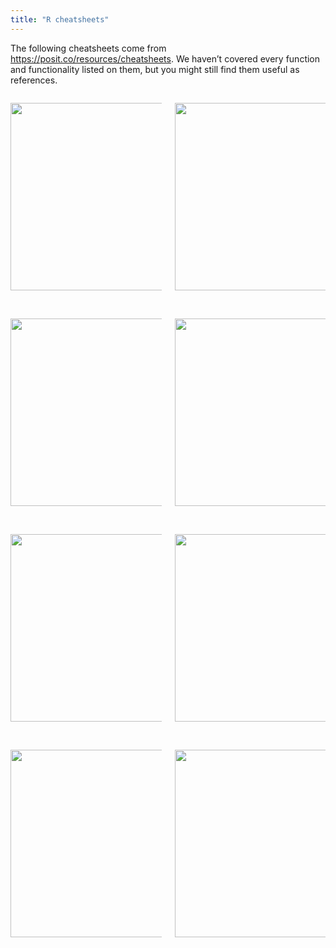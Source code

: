 ```yaml
---
title: "R cheatsheets"
---
```


The following cheatsheets come from <https://posit.co/resources/cheatsheets>. We haven't covered every function and functionality listed on them, but you might still find them useful as references.

::::: columns
::: {.column width="50%"}
[![](cheatsheets/data-visualization.png){fig-alt="ggplot2 cheat sheet" fig-align="left" width="300"}](https://raw.githubusercontent.com/rstudio/cheatsheets/main/data-visualization.pdf)

<br>

[![](cheatsheets/tidyr.png){fig-alt="tidyr cheat sheet" fig-align="left" width="300"}](https://raw.githubusercontent.com/rstudio/cheatsheets/main/tidyr.pdf)

<br>

[![](cheatsheets/strings.png){fig-alt="stringr cheat sheet" fig-align="left" width="300"}](https://raw.githubusercontent.com/rstudio/cheatsheets/main/strings.pdf)

<br>

[![](cheatsheets/lubridate.png){fig-alt="lubridate cheat sheet" fig-align="left" width="300"}](https://raw.githubusercontent.com/rstudio/cheatsheets/main/lubridate.pdf)
:::

::: {.column width="50%"}
[![](cheatsheets/data-transformation.png){fig-alt="dplyr cheat sheet" fig-align="right" width="300"}](https://raw.githubusercontent.com/rstudio/cheatsheets/main/data-transformation.pdf)

<br>

[![](cheatsheets/data-import.png){fig-alt="readr cheat sheet" fig-align="right" width="300"}](https://raw.githubusercontent.com/rstudio/cheatsheets/main/data-import.pdf)

<br>

[![](cheatsheets/factors.png){fig-alt="forcats cheat sheet" fig-align="right" width="300"}](https://raw.githubusercontent.com/rstudio/cheatsheets/main/factors.pdf)

<br>

[![](cheatsheets/rstudio-ide.png){fig-alt="rstudio ide cheat sheet" fig-align="right" width="300"}](https://raw.githubusercontent.com/rstudio/cheatsheets/main/rstudio-ide.pdf)
:::
:::::
